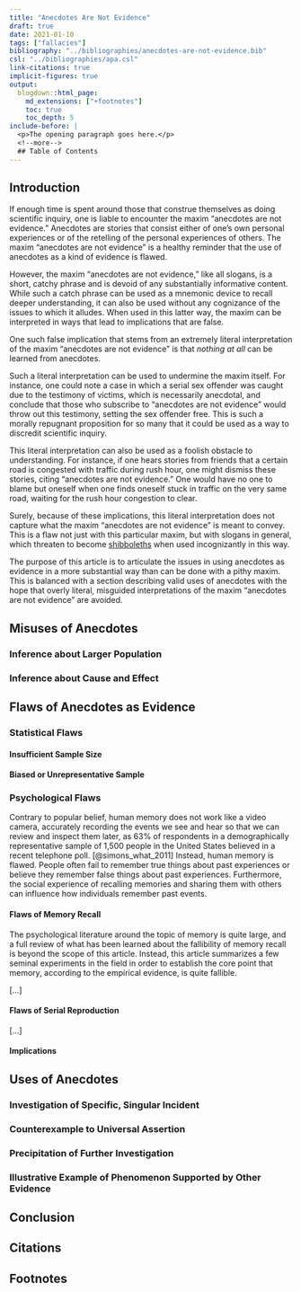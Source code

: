 ```yaml
---
title: "Anecdotes Are Not Evidence"
draft: true
date: 2021-01-10
tags: ["fallacies"]
bibliography: "../bibliographies/anecdotes-are-not-evidence.bib"
csl: "../bibliographies/apa.csl"
link-citations: true
implicit-figures: true
output:
  blogdown::html_page:
    md_extensions: ["+footnotes"]
    toc: true
    toc_depth: 5
include-before: |
  <p>The opening paragraph goes here.</p>
  <!--more-->
  ## Table of Contents
---
```


## Introduction

If enough time is spent around those that construe themselves as doing scientific inquiry, one is liable to encounter the maxim "anecdotes are not evidence." Anecdotes are stories that consist either of one's own personal experiences or of the retelling of the personal experiences of others. The maxim "anecdotes are not evidence" is a healthy reminder that the use of anecdotes as a kind of evidence is flawed.

However, the maxim "anecdotes are not evidence," like all slogans, is a short, catchy phrase and is devoid of any substantially informative content. While such a catch phrase can be used as a mnemonic device to recall deeper understanding, it can also be used without any cognizance of the issues to which it alludes. When used in this latter way, the maxim can be interpreted in ways that lead to implications that are false.

One such false implication that stems from an extremely literal interpretation of the maxim "anecdotes are not evidence" is that _nothing at all_ can be learned from anecdotes.

Such a literal interpretation can be used to undermine the maxim itself. For instance, one could note a case in which a serial sex offender was caught due to the testimony of victims, which is necessarily anecdotal, and conclude that those who subscribe to "anecdotes are not evidence" would throw out this testimony, setting the sex offender free. This is such a morally repugnant proposition for so many that it could be used as a way to discredit scientific inquiry.

This literal interpretation can also be used as a foolish obstacle to understanding. For instance, if one hears stories from friends that a certain road is congested with traffic during rush hour, one might dismiss these stories, citing "anecdotes are not evidence." One would have no one to blame but oneself when one finds oneself stuck in traffic on the very same road, waiting for the rush hour congestion to clear.

Surely, because of these implications, this literal interpretation does not capture what the maxim "anecdotes are not evidence" is meant to convey. This is a flaw not just with this particular maxim, but with slogans in general, which threaten to become [shibboleths](political-rhetoric-as-shibboleths.html) when used incognizantly in this way.

The purpose of this article is to articulate the issues in using anecdotes as evidence in a more substantial way than can be done with a pithy maxim. This is balanced with a section describing valid uses of anecdotes with the hope that overly literal, misguided interpretations of the maxim "anecdotes are not evidence" are avoided.

## Misuses of Anecdotes

### Inference about Larger Population

### Inference about Cause and Effect

## Flaws of Anecdotes as Evidence

### Statistical Flaws

#### Insufficient Sample Size

#### Biased or Unrepresentative Sample

### Psychological Flaws

Contrary to popular belief, human memory does not work like a video camera, accurately recording the events we see and hear so that we can review and inspect them later, as 63% of respondents in a demographically representative sample of 1,500 people in the United States believed in a recent telephone poll. [@simons_what_2011] Instead, human memory is flawed. People often fail to remember true things about past experiences or believe they remember false things about past experiences. Furthermore, the social experience of recalling memories and sharing them with others can influence how individuals remember past events.

#### Flaws of Memory Recall

The psychological literature around the topic of memory is quite large, and a full review of what has been learned about the fallibility of memory recall is beyond the scope of this article. Instead, this article summarizes a few seminal experiments in the field in order to establish the core point that memory, according to the empirical evidence, is quite fallible.

[...]

#### Flaws of Serial Reproduction

[...]

#### Implications

## Uses of Anecdotes

### Investigation of Specific, Singular Incident

### Counterexample to Universal Assertion

### Precipitation of Further Investigation

### Illustrative Example of Phenomenon Supported by Other Evidence

## Conclusion


## Citations

::: {#refs}
:::


## Footnotes

